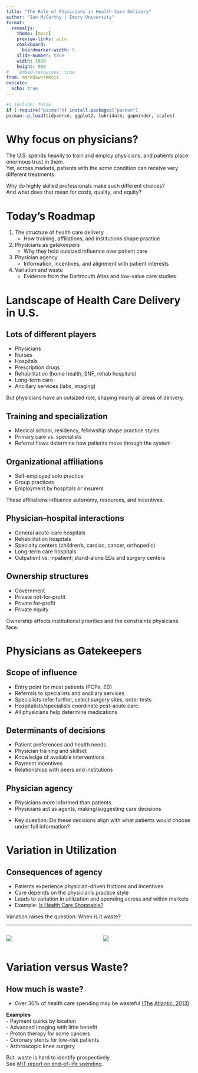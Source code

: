 ```yaml
---
title: "The Role of Physicians in Health Care Delivery"
author: "Ian McCarthy | Emory University"
format: 
  revealjs:
    theme: [moon]
    preview-links: auto
    chalkboard:
      boardmarker-width: 5
    slide-number: true
    width: 1600
    height: 900    
#    embed-resources: true
from: markdown+emoji
execute: 
  echo: true
---
```


```r
#| include: false
if (!require("pacman")) install.packages("pacman")
pacman::p_load(tidyverse, ggplot2, lubridate, gapminder, scales)
```

# Why focus on physicians?

The U.S. spends heavily to train and employ physicians, and patients place enormous trust in them.  
Yet, across markets, patients with the *same* condition can receive very different treatments.  

::: {.fragment}
Why do highly skilled professionals make such different choices?  
And what does that mean for costs, quality, and equity?  
:::


# Today's Roadmap

1. The structure of health care delivery  
   - How training, affiliations, and institutions shape practice  

2. Physicians as gatekeepers  
   - Why they hold outsized influence over patient care  

3. Physician agency  
   - Information, incentives, and alignment with patient interests  

4. Variation and waste  
   - Evidence from the Dartmouth Atlas and low-value care studies  

# Landscape of Health Care Delivery in U.S.

## Lots of different players
- Physicians
- Nurses
- Hospitals
- Prescription drugs
- Rehabilitation (home health, SNF, rehab hospitals)
- Long-term care
- Ancillary services (labs, imaging)

::: {.fragment}
But physicians have an outsized role, shaping nearly all areas of delivery.
:::


## Training and specialization
- Medical school, residency, fellowship shape practice styles  
- Primary care vs. specialists  
- Referral flows determine how patients move through the system  


## Organizational affiliations
- Self-employed solo practice  
- Group practices  
- Employment by hospitals or insurers  

::: {.fragment}
These affiliations influence autonomy, resources, and incentives.
:::


## Physician–hospital interactions
- General acute-care hospitals  
- Rehabilitation hospitals  
- Specialty centers (children’s, cardiac, cancer, orthopedic)  
- Long-term care hospitals  
- Outpatient vs. inpatient; stand-alone EDs and surgery centers  


## Ownership structures
- Government  
- Private not-for-profit  
- Private for-profit  
- Private equity  

::: {.fragment}
Ownership affects institutional priorities and the constraints physicians face.
:::



# Physicians as Gatekeepers

## Scope of influence
- Entry point for most patients (PCPs, ED)  
- Referrals to specialists and ancillary services  
- Specialists refer further, select surgery sites, order tests  
- Hospitalists/specialists coordinate post-acute care  
- All physicians help determine medications  


## Determinants of decisions
- Patient preferences and health needs  
- Physician training and skillset  
- Knowledge of available interventions  
- Payment incentives  
- Relationships with peers and institutions  


## Physician agency
- Physicians more informed than patients  
- Physicians act as agents, making/suggesting care decisions  

::: {.fragment}
- Key question: Do these decisions align with what patients would choose under full information?  
:::


# Variation in Utilization

## Consequences of agency
- Patients experience physician-driven frictions and incentives  
- Care depends on the physician’s practice style  
- Leads to variation in utilization and spending across and within markets  
- Example: [Is Health Care Shoppable?](https://nihcm.org/publications/is-health-care-shoppable-1)  

::: {.fragment}
Variation raises the question: When is it waste?
:::

---

:::: {.columns}
::: {.column width="50%"}
![](../figures/dartmouth_map.png)
:::
::: {.column width="50%"}
![](../figures/dartmouth_dist.png)
:::
::::


# Variation versus Waste?

## How much is waste?
- Over 30% of health care spending may be wasteful [(The Atlantic, 2013)](https://www.theatlantic.com/health/archive/2013/12/youre-getting-too-much-healthcare/281896/)  

**Examples**  
- Payment quirks by location  
- Advanced imaging with little benefit  
- Proton therapy for some cancers  
- Coronary stents for low-risk patients  
- Arthroscopic knee surgery  

::: {.fragment}
But: waste is hard to identify prospectively.  
See [MIT report on end-of-life spending](http://news.mit.edu/2018/value-late-life-health-care-spending-medicare-0628).  
:::